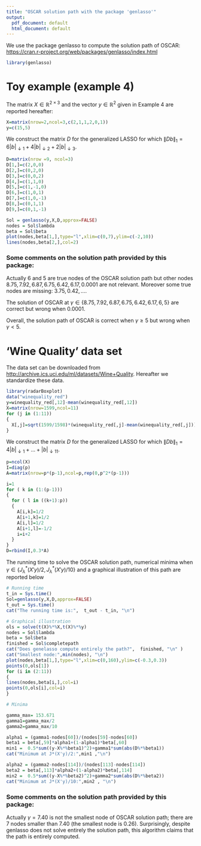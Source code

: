 ```yaml
---
title: "OSCAR solution path with the package 'genlasso'"
output:
  pdf_document: default
  html_document: default
---
```


We use the package genlasso to compute the solution path of OSCAR: <https://cran.r-project.org/web/packages/genlasso/index.html>

```r
library(genlasso)
```

# Toy example (example 4)

The matrix $X\in \mathbb{R}^{2\times 3}$ and the vector $y\in \mathbb{R}^2$ given in Example 4 are reported hereafter:

```r
X=matrix(nrow=2,ncol=3,c(2,1,1,2,0,1))
y=c(15,5)
```

We construct the matrix $D$ for the generalized LASSO for which $\|Db\|_1=6|b|_{\downarrow 1}+4|b|_{\downarrow2}+ 2|b|_{\downarrow 3}$.

```r
D=matrix(nrow =9, ncol=3)
D[1,]=c(2,0,0)
D[2,]=c(0,2,0)
D[3,]=c(0,0,2)
D[4,]=c(1,1,0)
D[5,]=c(1,-1,0)
D[6,]=c(1,0,1)
D[7,]=c(1,0,-1)
D[8,]=c(0,1,1)
D[9,]=c(0,1,-1)
```

```r
Sol = genlasso(y,X,D,approx=FALSE)
nodes = Sol$lambda
beta = Sol$beta
plot(nodes,beta[1,],type="l",xlim=c(0,7),ylim=c(-2,10))
lines(nodes,beta[2,],col=2)
```

### Some comments on the solution path provided by this package:

Actually $6$ and $5$ are true nodes of the OSCAR solution path but other nodes $8.75, 7.92, 6.87, 6.75, 6.42, 6.17, 0.0001$ are not relevant. Moreover some true nodes are missing: $3.75, 0.42,\dots$.

The solution of OSCAR at $\gamma \in \{ 8.75, 7.92, 6.87, 6.75, 6.42, 6.17, 6, 5\}$ are correct but wrong when $0.0001$.

Overall, the solution path of OSCAR is correct when $\gamma \ge 5$ but wrong when $\gamma <5$.

# 'Wine Quality' data set

The data set can be downloaded from <http://archive.ics.uci.edu/ml/datasets/Wine+Quality>. Hereafter we standardize these data.

```r
library(radarBoxplot)
data("winequality_red")
y=winequality_red[,12]-mean(winequality_red[,12])
X=matrix(nrow=1599,ncol=11)
for (j in (1:11))
{
  X[,j]=sqrt(1599/1598)*(winequality_red[,j]-mean(winequality_red[,j]))/sd(winequality_red[,j])
}
```

We construct the matrix $D$ for the generalized LASSO for which $\|Db\|_1=4|b|_{\downarrow 1}+\dots+|b|_{\downarrow 11}$.

```r
p=ncol(X)
I=diag(p)
A=matrix(nrow=p*(p-1),ncol=p,rep(0,p^2*(p-1)))

i=1
for ( k in (1:(p-1)))
{
  for ( l in ((k+1):p))
  {
    A[i,k]=1/2
    A[i+1,k]=1/2
    A[i,l]=1/2
    A[i+1,l]=-1/2
    i=i+2
  }
}
D=rbind(I,0.3*A)
```

The running time to solve the OSCAR solution path, numerical minima when $\gamma \in \{J_\lambda^*(X'y)/2, J_\lambda^*(X'y)/10\}$ and a graphical illustration of this path are reported below

```r
# Running time
t_in = Sys.time()
Sol=genlasso(y,X,D,approx=FALSE)
t_out = Sys.time()
cat("The running time is:",  t_out - t_in, "\n")

# Graphical illustration
ols = solve(t(X)%*%X,t(X)%*%y)
nodes = Sol$lambda
beta = Sol$beta
finished = Sol$completepath
cat("Does genelasso compute entirely the path?",  finished, "\n" )
cat("Smallest node:",min(nodes), "\n")
plot(nodes,beta[1,],type="l",xlim=c(0,160),ylim=c(-0.3,0.3))
points(0,ols[1])
for (i in (2:11))
{
lines(nodes,beta[i,],col=i)
points(0,ols[i],col=i)
}

# Minima 

gamma_max= 153.671
gamma1=gamma_max/2
gamma2=gamma_max/10

alpha1 = (gamma1-nodes[60])/(nodes[59]-nodes[60])
beta1 = beta[,59]*alpha1+(1-alpha1)*beta[,60]
min1 =  0.5*sum((y-X%*%beta1)^2)+gamma1*sum(abs(D%*%beta1))
cat("Minimum at J*(X'y)/2:",min1 ,"\n")

alpha2 = (gamma2-nodes[114])/(nodes[113]-nodes[114])
beta2 = beta[,113]*alpha2+(1-alpha2)*beta[,114]
min2 =  0.5*sum((y-X%*%beta2)^2)+gamma2*sum(abs(D%*%beta2))
cat("Minimum at J*(X'y)/10:",min2 , "\n")
```

### Some comments on the solution path provided by this package:

Actually $\gamma = 7.40$ is not the smallest node of OSCAR solution path; there are 7 nodes smaller than $7.40$ (the smallest node is $0.26$). Surprisingly, despite genlasso does not solve entirely the solution path, this algorithm claims that the path is entirely computed.
